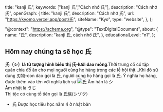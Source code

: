 
  title: "kanji 氏",
  keywords: ["kanji 氏","Cách nhớ 氏"],
  description: "Cách nhớ 氏",
  openGraph: {
    title: "kanji 氏",
    description: "Cách nhớ 氏",
    url: "https://kyomo.vercel.app/post/氏",
    siteName: "Kyo",
    type: "website",
  },
};

  "@context": "https://schema.org",
  "@type": "TextDigitalDocument",
  about: {
    name: "氏",
    description: "kanji 氏, cách nhớ 氏",
  },
  educationalLevel: "n1",
};

##  Hôm nay chúng ta sẽ học 氏
**氏（シ）là từ tượng hình biểu thị 氏-lưỡi dao mỏng**.Thời trung cổ có tập quán chia đồ ăn cho mọi người cùng họ hàng trong các lễ hội thịt...Khi đó sử dụng 刃物-con dao gọi là 氏, người cùng họ hàng gọi là 氏.
Ý nghĩa họ hàng, được thêm vào tên với nghĩa lịch sự
<Image src={photo_2_1} alt="氏"/>
Âm hán là シ   
Âm nhật là うじ   
Thị tộc có cùng tổ tiên gọi là 氏族(シゾク)   
- 氏 Được học tiểu học năm 4 ở nhật bản